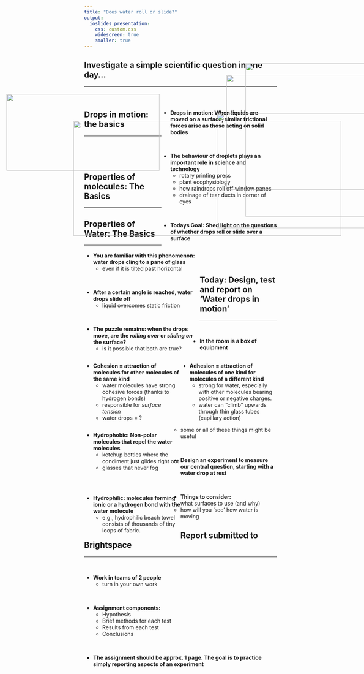 ```yaml
---
title: "Does water roll or slide?"
output: 
  ioslides_presentation:
    css: custom.css
    widescreen: true
    smaller: true
---
```


## Investigate a simple scientific question in one day...
<hr>
<br/>

<div style="float: right; width: 60%;">

* **Drops in motion: When liquids are moved on a surface, similar frictional forces arise as those acting on solid bodies**
    
<br/>

* **The behaviour of droplets plays an important role in science and technology**
    + rotary printing press
    + plant ecophysiology
    + how raindrops roll off window panes
    + drainage of tear ducts in corner of eyes
    
<br/>

* **Todays Goal: Shed light on the questions of whether drops roll or slide over a surface**

</div>


<IMG STYLE="position:absolute; TOP:300px; LEFT:25px; WIDTH:400px; HEIGHT:200px" SRC="images/guttation.png">

## Drops in motion: the basics
<hr>
<br/>
<br/>
<br/>

<div style="float: left; width: 60%;">

* **You are familiar with this phenomenon: water drops cling to a pane of glass**
    + even if it is tilted past horizontal
    
<br/>

* **After a certain angle is reached, water drops slide off**
    + liquid overcomes static friction
    
<br/>

* **The puzzle remains: when the drops move, are the *rolling over* or *sliding on* the surface?**
    + is it possible that both are true?
    
</div>

<IMG STYLE="position:absolute; TOP:220px; LEFT:650px; WIDTH:400px; HEIGHT:400px" SRC="images/drop.jpg">

## Properties of molecules: The Basics
<hr>

<div style="float: left; width: 50%;">


* **Cohesion = attraction of molecules for other molecules of the same kind**
    + water molecules have strong cohesive forces (thanks to hydrogen bonds)
    + responsible for *surface tension*
    + water drops = ?

</div>

<div style="float: left; width: 50%;">

* **Adhesion = attraction of molecules of one kind for molecules of a different kind**
    + strong for water, especially with other molecules bearing positive or negative charges.
    +  water can “climb” upwards through thin glass tubes (capillary action)

</div>

<IMG STYLE="position:absolute; TOP:370px; LEFT:200px; WIDTH:700px; HEIGHT:300px" SRC="images/adhesion.png">

## Properties of Water: The Basics
<hr>
<br/>
<br/>

<div style="float: left; width: 50%;">


* **Hydrophobic: Non-polar molecules that repel the water molecules**
    + ketchup bottles where the condiment just glides right out
    + glasses that never fog

<br/>
<br/>

* **Hydrophilic: molecules forming ionic or a hydrogen bond with the water molecule**
    + e.g., hydrophilic beach towel consists of thousands of tiny loops of fabric. 

</div>

<IMG STYLE="position:absolute; TOP:250px; LEFT:600px; WIDTH:450px; HEIGHT:300px" SRC="images/hydro.jpg">


## Today: Design, test and report on 'Water drops in motion'
<hr>
<br/>

* **In the room is a box of equipment**
    + some or all of these things might be useful

<br/>

* **Design an experiment to measure our central question, starting with a water drop at rest**

<br/>

* **Things to consider:**
    + what surfaces to use (and why)
    + how will you 'see' how water is moving

<IMG STYLE="position:absolute; TOP:350px; LEFT:575px; WIDTH:450px; HEIGHT:300px" SRC="images/experiment.jpg">


## Report submitted to Brightspace
<hr>
<br/>

* **Work in teams of 2 people**
    + turn in your own work

<br/>

* **Assignment components:**
    + Hypothesis
    + Brief methods for each test
    + Results from each test
    + Conclusions

<br/>

* **The assignment should be approx. 1 page. The goal is to practice simply reporting aspects of an experiment**
